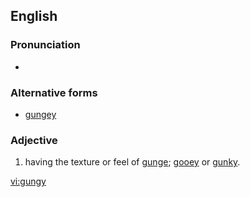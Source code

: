 ==English==

===Pronunciation===
* {{IPA|/ɡʌnd͡ʒiː/}}

===Alternative forms===
* [[gungey]]

===Adjective===
{{en-adj|er}}

# having the texture or feel of [[gunge]]; [[gooey]] or [[gunky]].

[[vi:gungy]]